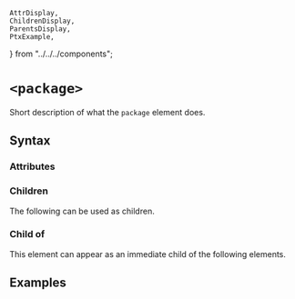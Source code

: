     AttrDisplay,
    ChildrenDisplay,
    ParentsDisplay,
    PtxExample,
} from "../../../components";

# `<package>`

Short description of what the `package` element does.

## Syntax

### Attributes

<AttrDisplay name="package" />

### Children

The following can be used as children.

<ChildrenDisplay name="package" />

### Child of

This element can appear as an immediate child of the following elements.

<ParentsDisplay name="package" />

## Examples

    